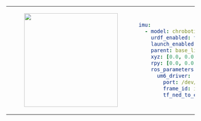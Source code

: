 <table>
    <tr>
        <td>
            <center>
            <figure>
                <img
                    src={require("./img/chrobotics_um6.png").default}
                    width="250"
                />
            </figure>
            </center>
        </td>
<td>

```yaml
imu:
  - model: chrobotics_um6
    urdf_enabled: true
    launch_enabled: true
    parent: base_link
    xyz: [0.0, 0.0, 0.0]
    rpy: [0.0, 0.0, 0.0]
    ros_parameters:
      um6_driver:
        port: /dev/clearpath/imu
        frame_id: imu_0_link
        tf_ned_to_enu: true
```
</td>
</tr>
</table>

